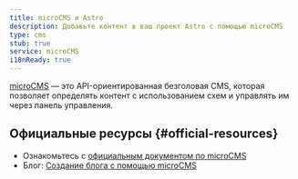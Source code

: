 ```yaml
---
title: microCMS и Astro
description: Добавьте контент в ваш проект Astro с помощью microCMS
type: cms
stub: true
service: microCMS
i18nReady: true
---
```


[microCMS](https://microcms.io/en) — это API-ориентированная безголовая CMS, которая позволяет определять контент с использованием схем и управлять им через панель управления.

## Официальные ресурсы \{#official-resources\}

- Ознакомьтесь с [официальным документом по microCMS](https://document.microcms.io/tutorial/astro/astro-top)
- Блог: [Создание блога с помощью microCMS](https://blog.microcms.io/astro-microcms-introduction/)